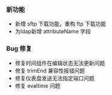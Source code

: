 ### **新功能**

- 新增 sftp 下载功能，重构 ftp 下载功能
- 为ldap新增 attributeName 字段


### **Bug 修复**

- 修复时间组件在编辑状态无法更新问题
- 修复 trimEnd 兼容性报错问题
- 修复仪表盘发送无法指定端口问题 
- 修复 evaltime 问题